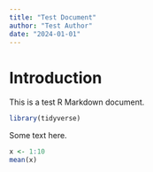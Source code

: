 ```yaml
---
title: "Test Document"
author: "Test Author"
date: "2024-01-01"
---
```



# Introduction

This is a test R Markdown document.

```r
library(tidyverse)
```

Some text here.

```r
x <- 1:10
mean(x)
```
